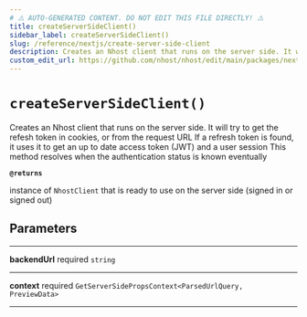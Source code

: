 ```yaml
---
# ⚠️ AUTO-GENERATED CONTENT. DO NOT EDIT THIS FILE DIRECTLY! ⚠️
title: createServerSideClient()
sidebar_label: createServerSideClient()
slug: /reference/nextjs/create-server-side-client
description: Creates an Nhost client that runs on the server side. It will try to get the refesh token in cookies, or from the request URL If a refresh token is found, it uses it to get an up to date access token (JWT) and a user session This method resolves when the authentication status is known eventually
custom_edit_url: https://github.com/nhost/nhost/edit/main/packages/nextjs/src/create-server-side-client.ts#L17
---
```


# `createServerSideClient()`

Creates an Nhost client that runs on the server side.
It will try to get the refesh token in cookies, or from the request URL
If a refresh token is found, it uses it to get an up to date access token (JWT) and a user session
This method resolves when the authentication status is known eventually

**`@returns`**

instance of `NhostClient` that is ready to use on the server side (signed in or signed out)

## Parameters

---

**<span className="parameter-name">backendUrl</span>** <span className="optional-status">required</span> <code>string</code>

---

**<span className="parameter-name">context</span>** <span className="optional-status">required</span> <code>GetServerSidePropsContext&lt;ParsedUrlQuery, PreviewData&gt;</code>

---
